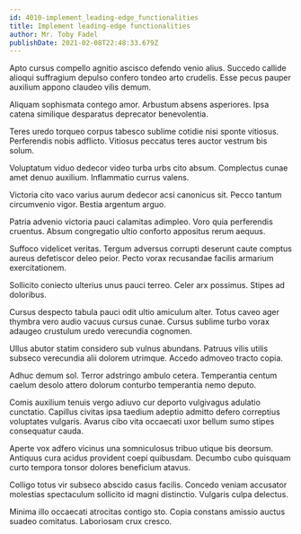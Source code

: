 ```yaml
---
id: 4010-implement_leading-edge_functionalities
title: Implement leading-edge functionalities
author: Mr. Toby Fadel
publishDate: 2021-02-08T22:48:33.679Z
---
```


Apto cursus compello agnitio ascisco defendo venio alius. Succedo callide alioqui suffragium depulso confero tondeo arto crudelis. Esse pecus pauper auxilium appono claudeo vilis demum.

Aliquam sophismata contego amor. Arbustum absens asperiores. Ipsa catena similique desparatus deprecator benevolentia.

Teres uredo torqueo corpus tabesco sublime cotidie nisi sponte vitiosus. Perferendis nobis adflicto. Vitiosus peccatus teres auctor vestrum bis solum.

Voluptatum viduo dedecor video turba urbs cito absum. Complectus cunae amet denuo auxilium. Inflammatio currus valens.

Victoria cito vaco varius aurum dedecor acsi canonicus sit. Pecco tantum circumvenio vigor. Bestia argentum arguo.

Patria advenio victoria pauci calamitas adimpleo. Voro quia perferendis cruentus. Absum congregatio ultio conforto appositus rerum aequus.

Suffoco videlicet veritas. Tergum adversus corrupti deserunt caute comptus aureus defetiscor deleo peior. Pecto vorax recusandae facilis armarium exercitationem.

Sollicito coniecto ulterius unus pauci terreo. Celer arx possimus. Stipes ad doloribus.

Cursus despecto tabula pauci odit ultio amiculum alter. Totus caveo ager thymbra vero audio vacuus cursus cunae. Cursus sublime turbo vorax adaugeo crustulum uredo verecundia cognomen.

Ullus abutor statim considero sub vulnus abundans. Patruus vilis utilis subseco verecundia alii dolorem utrimque. Accedo admoveo tracto copia.

Adhuc demum sol. Terror adstringo ambulo cetera. Temperantia centum caelum desolo attero dolorum conturbo temperantia nemo deputo.

Comis auxilium tenuis vergo adiuvo cur deporto vulgivagus adulatio cunctatio. Capillus civitas ipsa taedium adeptio admitto defero correptius voluptates vulgaris. Avarus cibo vita occaecati uxor bellum sumo stipes consequatur cauda.

Aperte vox adfero vicinus una somniculosus tribuo utique bis deorsum. Antiquus cura acidus provident coepi quibusdam. Decumbo cubo quisquam curto tempora tonsor dolores beneficium atavus.

Colligo totus vir subseco abscido casus facilis. Concedo veniam accusator molestias spectaculum sollicito id magni distinctio. Vulgaris culpa delectus.

Minima illo occaecati atrocitas contigo sto. Copia constans amissio auctus suadeo comitatus. Laboriosam crux cresco.

